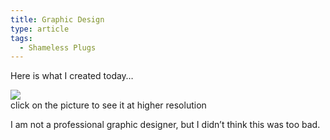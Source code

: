 ```yaml
---
title: Graphic Design
type: article
tags:
  - Shameless Plugs
---
```


Here is what I created today…

[![](http://www.tjdraper.com/myblogpics/ajh-4.91x3.5_lowres.jpg)](http://www.tjdraper.com/myblogpics/ajh-4.91x3.5_hires.jpg)  
click on the picture to see it at higher resolution

  
I am not a professional graphic designer, but I didn’t think this was too bad.

